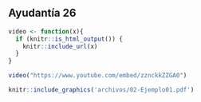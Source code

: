 
## Ayudantía 26

```r
video <- function(x){
  if (knitr::is_html_output()) {
    knitr::include_url(x)
  }
}

```



```r
video("https://www.youtube.com/embed/zznckkZZGA0")
```



```r
knitr::include_graphics('archivos/02-Ejemplo01.pdf')
```


